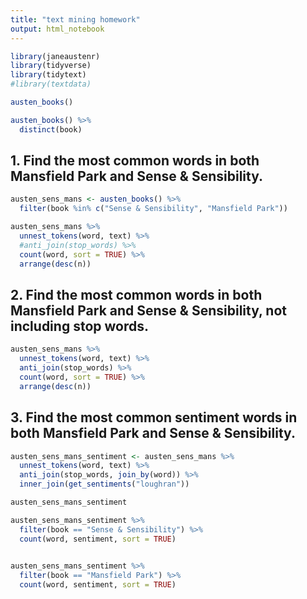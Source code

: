 ```yaml
---
title: "text mining homework"
output: html_notebook
---
```



```r
library(janeaustenr)
library(tidyverse)
library(tidytext)
#library(textdata)
```

```r
austen_books()
```

```r
austen_books() %>% 
  distinct(book)
```



## 1. Find the most common words in both Mansfield Park and Sense & Sensibility.

```r
austen_sens_mans <- austen_books() %>% 
  filter(book %in% c("Sense & Sensibility", "Mansfield Park")) 
```


```r
austen_sens_mans %>%
  unnest_tokens(word, text) %>%
  #anti_join(stop_words) %>% 
  count(word, sort = TRUE) %>% 
  arrange(desc(n))
```


## 2. Find the most common words in both Mansfield Park and Sense & Sensibility, not including stop words.

```r
austen_sens_mans %>%
  unnest_tokens(word, text) %>%
  anti_join(stop_words) %>% 
  count(word, sort = TRUE) %>% 
  arrange(desc(n))
```


## 3. Find the most common sentiment words in both Mansfield Park and Sense & Sensibility.

```r
austen_sens_mans_sentiment <- austen_sens_mans %>%
  unnest_tokens(word, text) %>%
  anti_join(stop_words, join_by(word)) %>%
  inner_join(get_sentiments("loughran"))

austen_sens_mans_sentiment
```

```r
austen_sens_mans_sentiment %>% 
  filter(book == "Sense & Sensibility") %>% 
  count(word, sentiment, sort = TRUE)
  
```



```r
austen_sens_mans_sentiment %>% 
  filter(book == "Mansfield Park") %>% 
  count(word, sentiment, sort = TRUE)
  
```

































































































































































































